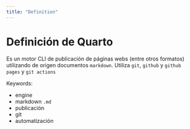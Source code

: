 ```yaml
---
title: "Definition"
---
```



# Definición de Quarto

Es un motor CLI de publicación de páginas webs (entre otros formatos) utilizando de origen documentos `markdown`. Utiliza `git`, `github` y `github pages` y `git actions`  

Keywords:

- engine
- markdown `.md`
- publicación
- git
- automatización
